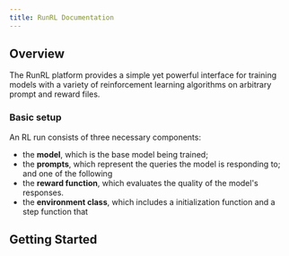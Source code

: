 ```yaml
---
title: RunRL Documentation
---
```


## Overview

The RunRL platform provides a simple yet powerful interface for training models with a variety of reinforcement learning algorithms on arbitrary prompt and reward files.

### Basic setup

An RL run consists of three necessary components:

* the **model**, which is the base model being trained;
* the **prompts**, which represent the queries the model is responding to; and one of the following
 * the **reward function**, which evaluates the quality of the model's responses.
 * the **environment class**, which includes a initialization function and a step function that

## Getting Started

<Cards>
  <Card title="Quick Start" href="/quickstart" />
  <Card title="Interface and File Formats Guide" href="/file-formats" />
  <Card title="API Reference" href="/python/api-reference" />
  <Card title="Examples" href="/python/examples" />
</Cards>
